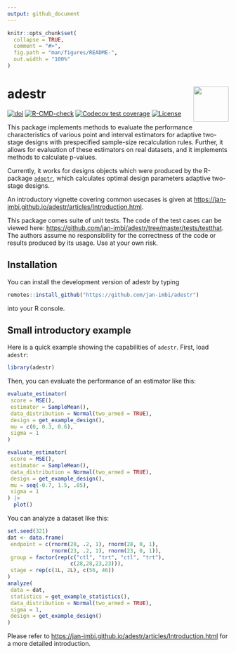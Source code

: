 ```yaml
---
output: github_document
---
```


<!-- README.md is generated from README.Rmd. Please edit that file -->

```r
knitr::opts_chunk$set(
  collapse = TRUE,
  comment = "#>",
  fig.path = "man/figures/README-",
  out.width = "100%"
)
```

# adestr <a href='https://github.com/jan-imbi/adestr'><img src='man/figures/sticker.png' align="right" height="80" /></a>

<!-- badges: start -->
[![doi](https://img.shields.io/badge/doi-10.1002%2Fsim.10020-blue?link=https%3A%2F%2Fdoi.org%2F10.1002%2Fsim.10020)](https://doi.org/10.1002/sim.10020
)
[![R-CMD-check](https://github.com/jan-imbi/adestr/actions/workflows/R-CMD-check.yaml/badge.svg)](https://github.com/jan-imbi/adestr/actions/workflows/R-CMD-check.yaml)
[![Codecov test coverage](https://codecov.io/gh/jan-imbi/adestr/branch/master/graph/badge.svg?token=ORYWTYOZPT)](https://app.codecov.io/gh/jan-imbi/adestr?branch=master)
[![License](https://img.shields.io/badge/License-GPL_v2-blue.svg)](https://github.com/jan-imbi/adestr/blob/master/LICENSE.md)
<!-- badges: end -->

This package implements methods to evaluate the performance characteristics
of various point and interval estimators for adaptive two-stage designs with 
prespecified sample-size recalculation rules. Further, it allows for
evaluation of these estimators on real datasets, and it implements methods
to calculate p-values.

Currently, it works for designs objects which were produced by the
R-package [`adoptr`](https://github.com/optad/adoptr), which calculates optimal design parameters adaptive
two-stage designs.

An introductory vignette covering common usecases is given at [https://jan-imbi.github.io/adestr/articles/Introduction.html](https://jan-imbi.github.io/adestr/articles/Introduction.html).

This package comes suite of unit tests. The code of the test cases can be viewed here: [https://github.com/jan-imbi/adestr/tree/master/tests/testthat](https://github.com/jan-imbi/adestr/tree/master/tests/testthat). The authors assume no responsibility for the correctness of the
code or results produced by its usage. Use at your own risk.

<!-- reference implementation verlinken -->

## Installation

You can install the development version of adestr by typing

```r
remotes::install_github("https://github.com/jan-imbi/adestr")
```
into your R console.

## Small introductory example

Here is a quick example showing the capabilities of `adestr`.
First, load `adestr`:

```r
library(adestr)
```

Then, you can evaluate the performance of an estimator like this:

```r
evaluate_estimator(
 score = MSE(),
 estimator = SampleMean(),
 data_distribution = Normal(two_armed = TRUE),
 design = get_example_design(),
 mu = c(0, 0.3, 0.6),
 sigma = 1
)

evaluate_estimator(
 score = MSE(),
 estimator = SampleMean(),
 data_distribution = Normal(two_armed = TRUE),
 design = get_example_design(),
 mu = seq(-0.7, 1.5, .05),
 sigma = 1
) |> 
  plot()
```

You can analyze a dataset like this:

```r
set.seed(321)
dat <- data.frame(
 endpoint = c(rnorm(28, .2, 1), rnorm(28, 0, 1),
              rnorm(23, .2, 1), rnorm(23, 0, 1)),
 group = factor(rep(c("ctl", "trt", "ctl", "trt"),
                    c(28,28,23,23))),
 stage = rep(c(1L, 2L), c(56, 46))
)
analyze(
 data = dat,
 statistics = get_example_statistics(),
 data_distribution = Normal(two_armed = TRUE),
 sigma = 1,
 design = get_example_design()
)
```

Please refer to [https://jan-imbi.github.io/adestr/articles/Introduction.html](https://jan-imbi.github.io/adestr/articles/Introduction.html) for a more detailed introduction.



